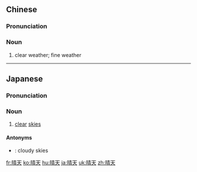 ==Chinese==
{{zh-forms}}

===Pronunciation===
{{zh-pron
|m=qíngtiān
|c=cing4 tin1
|mn=qz,xm,zz:chêng-thian
|cat=n
}}

===Noun===
{{zh-noun}}

# {{lb|zh|weather}} clear weather; fine weather

----

==Japanese==
{{ja-kanjitab|せい|てん|yomi=o}}

===Pronunciation===
{{ja-pron|せいてん|y=o}}

===Noun===
{{ja-noun|せいてん}}

# [[clear]] [[sky|skies]]
#: {{ja-usex|明日は晴天です。|^あした は せいてん です。|Tomorrow will have '''blue skies'''.}}

====Antonyms====
* {{ja-r|曇天|どんてん}}: cloudy skies

[[fr:晴天]]
[[ko:晴天]]
[[hu:晴天]]
[[ja:晴天]]
[[uk:晴天]]
[[zh:晴天]]